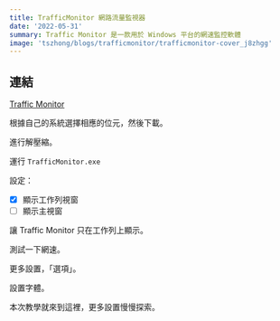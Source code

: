 ```yaml
---
title: TrafficMonitor 網路流量監視器
date: '2022-05-31'
summary: Traffic Monitor 是一款用於 Windows 平台的網速監控軟體
image: 'tszhong/blogs/trafficmonitor/trafficmonitor-cover_j8zhgg'
---
```


<YouTubeEmbed poster='maxresdefault' title='TrafficMonitor' id='s3PKzU1WuOg' />

## 連結

[Traffic Monitor](https://github.com/zhongyang219/TrafficMonitor)

根據自己的系統選擇相應的位元，然後下載。

<CloudinaryImg
  mdx
  alt='Traffic Monitor'
  publicId='tszhong/blogs/trafficmonitor/trafficmonitor-1_idtuyi'
  width={1280}
  height={720}
/>

進行解壓縮。

<CloudinaryImg
  mdx
  alt='Traffic Monitor'
  publicId='tszhong/blogs/trafficmonitor/trafficmonitor-2_s5dk3u'
  width={1280}
  height={720}
/>

運行 `TrafficMonitor.exe`

<CloudinaryImg
  mdx
  alt='Traffic Monitor'
  publicId='tszhong/blogs/trafficmonitor/trafficmonitor-3_kwdavf'
  width={1280}
  height={720}
/>

設定：

- [x] 顯示工作列視窗
- [ ] 顯示主視窗

讓 Traffic Monitor 只在工作列上顯示。

<CloudinaryImg
  mdx
  alt='Traffic Monitor'
  publicId='tszhong/blogs/trafficmonitor/trafficmonitor-4_yrjzaq'
  width={1280}
  height={720}
/>

測試一下網速。

<CloudinaryImg
  mdx
  alt='Traffic Monitor'
  publicId='tszhong/blogs/trafficmonitor/trafficmonitor-5_cazunr'
  width={1280}
  height={720}
/>

更多設置，「選項」。

<CloudinaryImg
  mdx
  alt='Traffic Monitor'
  publicId='tszhong/blogs/trafficmonitor/trafficmonitor-6_ugdg0d'
  width={1280}
  height={720}
/>

設置字體。

<CloudinaryImg
  mdx
  alt='Traffic Monitor'
  publicId='tszhong/blogs/trafficmonitor/trafficmonitor-7_e6gjrr'
  width={1280}
  height={720}
/>

本次教學就來到這裡，更多設置慢慢探索。
